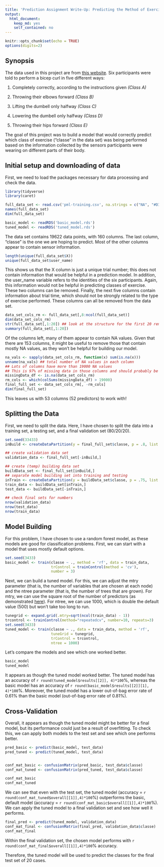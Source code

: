 ---
title: 'Prediction Assignment Write-Up: Predicting the Method of Exercise'
output:
  html_document:
    keep_md: yes
    self_contained: no
---

```{r setup, include=FALSE}
knitr::opts_chunk$set(echo = TRUE)
options(digits=2)
```

## Synopsis
The data used in this project are from [this website](http://web.archive.org/web/20161224072740/http:/groupware.les.inf.puc-rio.br/har). Six participants were told to perform a bicep curl in five different ways:  

1. Completely correctly, according to the instructions given *(Class A)*  

2. Throwing their elbows forward *(Class B)*  

3. Lifting the dumbell only halfway *(Class C)*  

4. Lowering the dumbell only halfway *(Class D)*  

5. Throwing their hips forward *(Class E)*  

The goal of this project was to build a model that would correctly predict which class of exercise ("classe" in the data set) was being performed based on the information collected by the sensors participants were wearing on different parts of their body. 

## Initial setup and downloading of data
First, we need to load the packages necessary for data processing and check the data.
```{r load_libraries, message=FALSE}
library(tidyverse)
library(caret)
```
```{r load_data}
full_data_set <- read.csv('pml-training.csv', na.strings = c("NA", "#DIV/0!"))
names(full_data_set)
dim(full_data_set) 
```

```{r load_models, echo = FALSE}
basic_model <- readRDS('basic_model.rds')
tuned_model <- readRDS('tuned_model.rds')
```

The data set contains 19622 data points, with 160 columns. The last column, "classe" is the one we are hoping to predict. Most of the other columns appear to contain sensor information. 

```{r examine_first_cols}
length(unique(full_data_set$X)) 
unique(full_data_set$user_name)
```

This shows us that the X column is just a unique trial number; this does not contain information that would be helpful in a prediction model. In addition, the user_name variable refers to the identities of the six participants. Again, this information would not be helpful in predicting classes of exercise. These two columns can be removed. Finally, the next five columns contain information about trial time, which should not be strongly related to the type of exercise performed. These columns can all be removed from the data set.

```{r remove_cols}
data_set_cols_rm <- full_data_set[,8:ncol(full_data_set)]
dim(data_set_cols_rm)
str(full_data_set[,1:20]) ## look at the structure for the first 20 remaining cols
summary(full_data_set[,1:20]) 
```

Of the columns left, many of them appear to contain NA values. Given that there are 153 columns, it might be useful to remove those that contain mostly NA values, as they won't be helpful for building our model.

```{r remove_NAs}
na_vals <- sapply(data_set_cols_rm, function(x) sum(is.na(x)))
unname(na_vals) ## total number of NA values in each column
## Lots of columns have more than 19000 NA values
## This is 97% of missing data in those columns and should probably be removed
missingData_df <- is.na(data_set_cols_rm)
rm_cols <- which(colSums(missingData_df) > 19000)
final_full_set <- data_set_cols_rm[, -rm_cols]
dim(final_full_set)
```

This leaves us with 53 columns (52 predictors) to work with!

## Splitting the Data
First, we need to split the data. Here, I have chosen to split the data into a training set, a testing set, and a final validation set (80/20/20). 

```{r split_data}
set.seed(33433)
inBuild <- createDataPartition(y = final_full_set$classe, p = .8, list = F)

## create validation data set
validation_data <- final_full_set[-inBuild,]

## create (temp) building data set
buildData_set <- final_full_set[inBuild,]
## separate model building set into training and testing
inTrain <- createDataPartition(y = buildData_set$classe, p = .75, list = F)
train_data <- buildData_set[inTrain,]
test_data <- buildData_set[-inTrain,]

## check final sets for numbers
nrow(validation_data)
nrow(test_data)
nrow(train_data)
```

## Model Building
For this problem, I have chosen to use a random forest model, as these models are good for classification problems. First, we can start with a model that uses mostly default options.

```{r default_model, eval = FALSE}
set.seed(3433)
basic_model <- train(classe ~ ., method = 'rf', data = train_data,
                     trControl = trainControl(method = 'cv'),
                     number = 3)
```

Next, we can build a tuned model. For this, we can adjust the mtry parameter (that is, the number of variables that are chosen at each node) and the ntree parameter (that is, the number of trees that are grown). For mtry, we can use the square root of the number of predictors (as demonstrated [here](https://machinelearningmastery.com/tune-machine-learning-algorithms-in-r/)). For ntree, we can use 1000, which is double the default value (500) but won't take too long to run.

```{r tuned_model, eval = FALSE}
tunegrid <- expand.grid(.mtry=sqrt(ncol(train_data) - 1))
trcontrol <- trainControl(method="repeatedcv", number=10, repeats=3)
set.seed(3433)
tuned_model <- train(classe ~ ., data = train_data, method = 'rf', 
                     tuneGrid = tunegrid, 
                     trControl = trcontrol, 
                     ntree = 1000)
```

Let's compare the models and see which one worked better.
```{r model_compare}
basic_model
tuned_model
```

It appears as though the tuned model worked better. The tuned model has an accuracy of `r round(tuned_model$results[[2]], 4)*100`%, whereas the basic model has an accuracy of `r round(basic_model$results[[2]][1], 4)*100`%. Moreover, the tuned model has a lower out-of-bag error rate of 0.61% than the basic model (out-of-bag error rate of 0.81%).  

## Cross-Validation
Overall, it appears as though the tuned model might be better for a final model, but its performance could just be a result of overfitting. To check this, we can apply both models to the test set and see which one performs better.

```{r test_set}
pred_basic <- predict(basic_model, test_data)
pred_tuned <- predict(tuned_model, test_data)


conf_mat_basic <- confusionMatrix(pred_basic, test_data$classe)
conf_mat_tuned <- confusionMatrix(pred_tuned, test_data$classe)

conf_mat_basic
conf_mat_tuned
```

We can see that even with the test set, the tuned model (accuracy = `r round(conf_mat_tuned$overall[[1]],4)*100`%) 
outperforms the basic, default model (accuracy = `r round(conf_mat_basic$overall[[1]],4)*100`%). We can apply the tuned model to a final validation set and see how well it performs.

```{r validation_set}
final_pred <- predict(tuned_model, validation_data)
conf_mat_final <- confusionMatrix(final_pred, validation_data$classe) 
conf_mat_final
```

Within the final validation set, the chosen model performs with `r round(conf_mat_final$overall[[1]],4)*100`% accuracy.  

Therefore, the tuned model will be used to predict the classes for the final test set of 20 cases. 